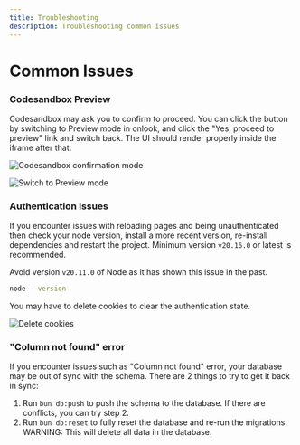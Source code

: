 ```yaml
---
title: Troubleshooting
description: Troubleshooting common issues
---
```


# Common Issues

### Codesandbox Preview

Codesandbox may ask you to confirm to proceed. You can click the button by switching to Preview mode in onlook, and click the "Yes, proceed to preview" link and switch back. The UI should render properly inside the iframe after that.

![Codesandbox confirmation mode](/images/csb-proceed-to-preview.png)

![Switch to Preview mode](/images/visual-switch-to-preview.png)

### Authentication Issues

If you encounter issues with reloading pages and being unauthenticated then check your node version, install a more recent version, re-install dependencies and restart the project.
Minimum version `v20.16.0` or latest is recommended.

Avoid version `v20.11.0` of Node as it has shown this issue in the past.

```bash
node --version
```

You may have to delete cookies to clear the authentication state.

![Delete cookies](/images/delete-cookies.png)

### "Column not found" error

If you encounter issues such as "Column not found" error, your database may be out of sync with the schema. There are 2 things to try to get it back in sync:

1. Run `bun db:push` to push the schema to the database. If there are conflicts, you can try step 2.
2. Run `bun db:reset` to fully reset the database and re-run the migrations. WARNING: This will delete all data in the database.